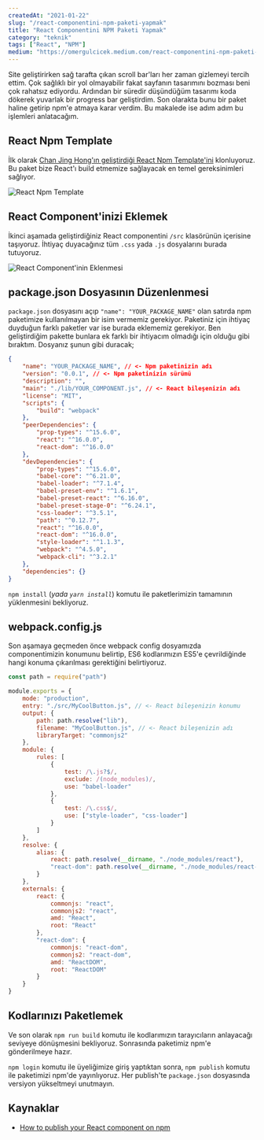 ```yaml
---
createdAt: "2021-01-22"
slug: "/react-componentini-npm-paketi-yapmak"
title: "React Componentini NPM Paketi Yapmak"
category: "teknik"
tags: ["React", "NPM"]
medium: "https://omergulcicek.medium.com/react-componentini-npm-paketi-yapmak-8c8c8c8c8c8c"
---
```


Site geliştirirken sağ tarafta çıkan scroll bar'ları her zaman gizlemeyi tercih ettim. Çok sağlıklı bir yol olmayabilir fakat sayfanın tasarımını bozması beni çok rahatsız ediyordu. Ardından bir süredir düşündüğüm tasarımı koda dökerek yuvarlak bir progress bar geliştirdim. Son olarakta bunu bir paket haline getirip npm'e atmaya karar verdim. Bu makalede ise adım adım bu işlemleri anlatacağım.

## React Npm Template

İlk olarak <a href="https://medium.com/groftware/how-to-publish-your-react-component-on-npm-9cf48d91944d" target="_blank" rel="noreferrer noopener">Chan Jing Hong'ın geliştirdiği React Npm Template'ini</a> klonluyoruz. Bu paket bize React'ı build etmemize sağlayacak en temel gereksinimleri sağlıyor.

![React Npm Template](/blog/2021-01-22/react-npm-template.png)

## React Component'inizi Eklemek

İkinci aşamada geliştirdiğiniz React componentini `/src` klasörünün içerisine taşıyoruz. İhtiyaç duyacağınız tüm `.css` yada `.js` dosyalarını burada tutuyoruz.

![React Component'inin Eklenmesi](/blog/2021-01-22/react-componentinin-eklenmesi.png)

## package.json Dosyasının Düzenlenmesi

`package.json` dosyasını açıp `"name": "YOUR_PACKAGE_NAME"` olan satırda npm paketimize kullanılmayan bir isim vermemiz gerekiyor. Paketiniz için ihtiyaç duyduğun farklı paketler var ise burada eklememiz gerekiyor. Ben geliştirdiğim pakette bunlara ek farklı bir ihtiyacım olmadığı için olduğu gibi bıraktım. Dosyanız şunun gibi duracak;

```json
{
	"name": "YOUR_PACKAGE_NAME", // <- Npm paketinizin adı
	"version": "0.0.1", // <- Npm paketinizin sürümü
	"description": "",
	"main": "./lib/YOUR_COMPONENT.js", // <- React bileşenizin adı
	"license": "MIT",
	"scripts": {
		"build": "webpack"
	},
	"peerDependencies": {
		"prop-types": "^15.6.0",
		"react": "^16.0.0",
		"react-dom": "^16.0.0"
	},
	"devDependencies": {
		"prop-types": "^15.6.0",
		"babel-core": "^6.21.0",
		"babel-loader": "^7.1.4",
		"babel-preset-env": "^1.6.1",
		"babel-preset-react": "^6.16.0",
		"babel-preset-stage-0": "^6.24.1",
		"css-loader": "^3.5.1",
		"path": "^0.12.7",
		"react": "^16.0.0",
		"react-dom": "^16.0.0",
		"style-loader": "^1.1.3",
		"webpack": "^4.5.0",
		"webpack-cli": "^3.2.1"
	},
	"dependencies": {}
}
```

`npm install` (_yada `yarn install`_) komutu ile paketlerimizin tamamının yüklenmesini bekliyoruz.

## webpack.config.js

Son aşamaya geçmeden önce webpack config dosyamızda componentimizin konumunu belirtip, ES6 kodlarımızın ES5'e çevrildiğinde hangi konuma çıkarılması gerektiğini belirtiyoruz.

```js
const path = require("path")

module.exports = {
	mode: "production",
	entry: "./src/MyCoolButton.js", // <- React bileşenizin konumu
	output: {
		path: path.resolve("lib"),
		filename: "MyCoolButton.js", // <- React bileşenizin adı
		libraryTarget: "commonjs2"
	},
	module: {
		rules: [
			{
				test: /\.js?$/,
				exclude: /(node_modules)/,
				use: "babel-loader"
			},
			{
				test: /\.css$/,
				use: ["style-loader", "css-loader"]
			}
		]
	},
	resolve: {
		alias: {
			react: path.resolve(__dirname, "./node_modules/react"),
			"react-dom": path.resolve(__dirname, "./node_modules/react-dom")
		}
	},
	externals: {
		react: {
			commonjs: "react",
			commonjs2: "react",
			amd: "React",
			root: "React"
		},
		"react-dom": {
			commonjs: "react-dom",
			commonjs2: "react-dom",
			amd: "ReactDOM",
			root: "ReactDOM"
		}
	}
}
```

## Kodlarınızı Paketlemek

Ve son olarak `npm run build` komutu ile kodlarımızın tarayıcıların anlayacağı seviyeye dönüşmesini bekliyoruz. Sonrasında paketimiz npm'e gönderilmeye hazır.

`npm login` komutu ile üyeliğimize giriş yaptıktan sonra, `npm publish` komutu ile paketimizi npm'de yayınlıyoruz. Her publish'te `package.json` dosyasında versiyon yükseltmeyi unutmayın.

## Kaynaklar

- <a href="https://medium.com/groftware/how-to-publish-your-react-component-on-npm-9cf48d91944d" target="_blank" rel="noreferrer noopener">How to publish your React component on npm</a>
